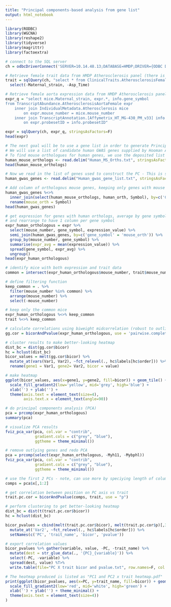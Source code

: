 ```yaml
---
title: "Principal components-based analysis from gene list"
output: html_notebook
---
```


```r
library(RODBC)
library(WGCNA)
library(reshape2)
library(tidyverse)
library(magrittr)
library(factoextra)
```

```r
# connect to the SQL server
ch = odbcDriverConnect('SERVER=10.14.48.13;DATABASE=HMDP;DRIVER={ODBC Driver 13 for SQL Server};Trusted_Connection=Yes')

# Retrieve female trait data from HMDP Atherosclerosis panel (there is a view that contains this):
trait = sqlQuery(ch, "select * from ClinicalTraits.AtherosclerosisFemale", stringsAsFactors=F) %>%
  select(-Maternal_strain, -Asp_Time)

# Retrieve female aorta expression data from HMDP Atherosclerosis panel:
expr_q = "select mice.Maternal_strain, expr.*, info.gene_symbol
from TranscriptAbundance.AtherosclerosisAortaFemale expr
	inner join IndividualMetadata.Atherosclerosis mice
		on expr.mouse_number = mice.mouse_number
	inner join TranscriptAnnotation.[Affymetrix_HT_MG-430_PM_v33] info
		on expr.probesetID = info.probesetID"

expr = sqlQuery(ch, expr_q, stringsAsFactors=F)
head(expr)
```

```r
# The next goal will be to use a gene list in order to generate Principal Components from transcripts
# We will use a list of candidate human GWAS genes supplied by Hooman Allayee
# To find mouse orthologues for human genes, we use the deposited list "Human_MS_Orths.txt"
human_mouse_orthologs <- read.delim("Human_MS_Orths.txt", stringsAsFactors = F)
head(human_mouse_orthologs)
```

```r
# Now we read in the list of genes used to construct the PC - This is supplied as "Human_gwas_gene_list.txt"
human_gwas_genes <- read.delim("Human_gwas_gene_list.txt", stringsAsFactors = F)

# Add column of orthologous mouse genes, keeping only genes with mouse orthologs
human_gwas_genes %<>% 
  inner_join(select(human_mouse_orthologs, human_orth, Symbol), by=c('Gene.based.Analysis1' = 'human_orth')) %>%
  rename(mouse_orth = Symbol)
head(human_gwas_genes)
```


```r
# get expression for genes with human orthologs, average by gene symbol if more than 1 probeset exists for it,
# and rearrange to have 1 column per gene symbol
expr_human_orthologous = expr %>% 
  select(mouse_number, gene_symbol, expression_value) %>%
  semi_join(human_gwas_genes, by=c('gene_symbol' = 'mouse_orth')) %>%
  group_by(mouse_number, gene_symbol) %>%
  summarise(expr_avg = mean(expression_value)) %>%
  spread(gene_symbol, expr_avg) %>%
  ungroup()
head(expr_human_orthologous)
```

```r
# identify mice with both expression and trait data
common = intersect(expr_human_orthologous$mouse_number, trait$mouse_number)

# define filtering function
keep_common = . %>% 
  filter(mouse_number %in% common) %>%
  arrange(mouse_number) %>%
  select(-mouse_number)

# keep only the common mice
expr_human_orthologous %<>% keep_common
trait %<>% keep_common

# calculate correlations using biweight midcorrelation (robust to outliers)
gg.cor = bicorAndPvalue(expr_human_orthologous, use = 'pairwise.complete.obs')

# cluster results to make better-looking heatmap
dist_bc = dist(gg.cor$bicor)
hc = hclust(dist_bc)
bicor_values = melt(gg.cor$bicor) %>%
  mutate_at(vars(Var1, Var2), ~fct_relevel(., hc$labels[hc$order])) %>%
  rename(gene1 = Var1, gene2= Var2, bicor = value)

# make heatmap
ggplot(bicor_values, aes(x=gene1, y=gene2, fill=bicor)) + geom_tile() +
  scale_fill_gradient2(low='yellow', mid='grey', high='blue') +
  xlab('') + ylab('') + 
  theme(axis.text = element_text(size=4),
        axis.text.x = element_text(angle=90))
```

```r
# do principal components analysis (PCA)
pca = prcomp(expr_human_orthologous)
summary(pca)

# visualize PCA results
fviz_pca_var(pca, col.var = "contrib",
             gradient.cols = c("grey", "blue"),
             ggtheme = theme_minimal())
```

```r
# remove outlying genes and redo PCA
pca = prcomp(select(expr_human_orthologous, -Myh11, -Mybphl))
fviz_pca_var(pca, col.var = "contrib",
             gradient.cols = c("grey", "blue"),
             ggtheme = theme_minimal())
```

```r
# use the first 2 PCs - note, can use more by speciying length of columns
comps = pca$x[,1:2]

# get correlation between position on PC axis vs trait
trait.pc.cor = bicorAndPvalue(comps, trait, use = "p")

# perform clustering to get better-looking heatmap
dist_bc = dist(t(trait.pc.cor$bicor))
hc = hclust(dist_bc)

bicor_pvalues = cbind(melt(trait.pc.cor$bicor), melt(trait.pc.cor$p)[,3]) %>%
  mutate_at('Var2', ~fct_relevel(., hc$labels[hc$order])) %>%
  setNames(c('PC', 'trait_name', 'bicor', 'pvalue'))

# export correlation values
bicor_pvalues %>% gather(variable, value, -PC, -trait_name) %>%
  mutate(dest = str_glue_data(., '{PC}_{variable}')) %>%
  select(-PC, -variable) %>%
  spread(dest, value) %T>% 
  write.table(file="PC X trait bicor and pvalue.txt", row.names=F, col.names=T, sep='\t', quote=F)

# The heatmap produced is listed as "PC1 and PC2 x trait heatmap.pdf"
print(ggplot(bicor_pvalues, aes(x=PC, y=trait_name, fill=bicor)) + geom_tile() +
  scale_fill_gradient2(low='red', mid='white', high='green') +
  xlab('') + ylab('') + theme_minimal() + 
  theme(axis.text = element_text(size=4)) 
)
```
